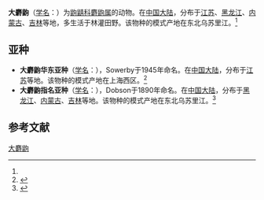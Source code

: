 {{Speciesbox
| name = 大麝鼩
| status = 
| status_system = 
| image = 
| genus = Crocidura
| species = lasiura
| authority = (Dobson, 1890)<ref name='id62'>{{cite web| url =http://www.bioinfo.cn/db05/BjdwSpecies.php?action=view&id=62| title =大麝鼩| work =《中国动物物种编目数据库》| publisher =中国科学院微生物研究所| author =中国科学院动物研究所| accessdate =2009-03-27| deadurl =yes| archiveurl =https://web.archive.org/web/20160305084420/http://www.bioinfo.cn/db05/BjdwSpecies.php?action=view&id=62| archivedate =2016-03-05}}</ref>
}}

'''大麝鼩'''（[[学名|学名]]：{{lang|la|''Crocidura lasiura''}}）为[[鼩鼱科|鼩鼱科]][[麝鼩属|麝鼩属]]的动物。在[[中国大陆|中国大陆]]，分布于[[江苏|江苏]]、[[黑龙江|黑龙江]]、[[内蒙古|内蒙古]]、[[吉林|吉林]]等地，多生活于林灌田野。该物种的模式产地在东北乌苏里江。<ref name='id62'/>

==亚种==
*'''大麝鼩华东亚种'''（[[学名|学名]]：{{lang|la|''Crocidura lasiura campuslincolnensis''}}），Sowerby于1945年命名。在[[中国大陆|中国大陆]]，分布于[[江苏|江苏]]等地。该物种的模式产地在上海西区。<ref name='id63'>{{cite web| url =http://www.bioinfo.cn/db05/BjdwSpecies.php?action=view&id=63| title =大麝鼩华东亚种| work =《中国动物物种编目数据库》| publisher =中国科学院微生物研究所| author =中国科学院动物研究所| accessdate =2009-03-27| deadurl =yes| archiveurl =https://web.archive.org/web/20160305011930/http://www.bioinfo.cn/db05/BjdwSpecies.php?action=view&id=63| archivedate =2016-03-05}}</ref>
*'''大麝鼩指名亚种'''（[[学名|学名]]：{{lang|la|''Crocidura lasiura lasiura''}}），Dobson于1890年命名。在[[中国大陆|中国大陆]]，分布于[[黑龙江|黑龙江]]、[[内蒙古|内蒙古]]、[[吉林|吉林]]等地。该物种的模式产地在东北乌苏里江。<ref name='id64'>{{cite web| url =http://www.bioinfo.cn/db05/BjdwSpecies.php?action=view&id=64| title =大麝鼩指名亚种| work =《中国动物物种编目数据库》| publisher =中国科学院微生物研究所| author =中国科学院动物研究所| accessdate =2009-03-27| deadurl =yes| archiveurl =https://web.archive.org/web/20160305021525/http://www.bioinfo.cn/db05/BjdwSpecies.php?action=view&id=64| archivedate =2016-03-05}}</ref>

== 参考文献 ==
{{reflist}}
{{Taxonbar|from=Q1768655}}

[[Category:麝鼩属|大麝鼩]]


{{哺乳类小作品}}